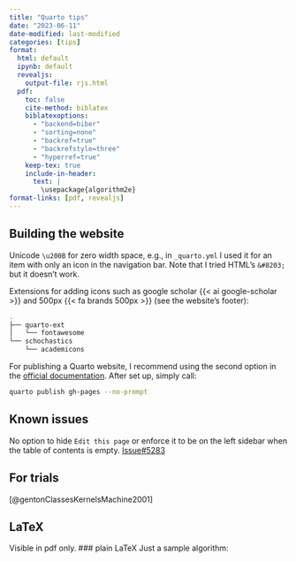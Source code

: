 ```yaml
---
title: "Quarto tips"
date: "2023-06-11"
date-modified: last-modified
categories: [tips]
format:
  html: default
  ipynb: default
  revealjs: 
    output-file: rjs.html
  pdf:
    toc: false
    cite-method: biblatex
    biblatexoptions:
      - "backend=biber"
      - "sorting=none"
      - "backref=true"
      - "backrefstyle=three"
      - "hyperref=true"
    keep-tex: true
    include-in-header:
      text: |
        \usepackage{algorithm2e}
format-links: [pdf, revealjs]
---
```


## Building the website
Unicode `\u200B` for zero width space, e.g., in `_quarto.yml` I used it for an item with only an icon <i class="bi bi-card-list"></i> in the navigation bar. Note that I tried HTML's `&#8203;` but it doesn't work.

Extensions for adding icons such as google scholar {{< ai google-scholar >}} and 500px {{< fa brands 500px >}} (see the website's footer):
```bash
.
├── quarto-ext
│   └── fontawesome
└── schochastics
    └── academicons
```

For publishing a Quarto website, I recommend using the second option in the [official documentation](https://quarto.org/docs/publishing/github-pages.html). After set up, simply call:
```bash
quarto publish gh-pages --no-prompt
```

## Known issues
No option to hide `Edit this page` or enforce it to be on the left sidebar when the table of contents is empty. [Issue#5283](https://github.com/quarto-dev/quarto-cli/issues/5283)

## For trials
[@gentonClassesKernelsMachine2001]

::: {.content-visible unless-format="pdf"}
## LaTeX

Visible in pdf only.
### plain LaTeX
Just a sample algorithm:

\begin{algorithm}[H]
\DontPrintSemicolon
\SetAlgoLined
\KwResult{Write here the result}
\SetKwInOut{Input}{Input}\SetKwInOut{Output}{Output}
\Input{Write here the input}
\Output{Write here the output}
\BlankLine
\While{While condition}{
    instructions\;
    \eIf{condition}{
        instructions1\;
        instructions2\;
    }{
        instructions3\;
    }
}
\caption{While loop with If/Else condition}
\end{algorithm} 
:::
